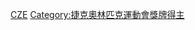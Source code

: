 {{Commonscat|Olympic silver medalists for the Czech Republic}}

[[Category:奥林匹克运动会银牌得主|CZE]]
[[Category:捷克奧林匹克運動會獎牌得主|Category:捷克奧林匹克運動會獎牌得主]]